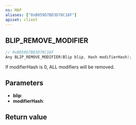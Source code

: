 ```yaml
---
ns: MAP
aliases: ["0xB059D7BD3D78C16F"]
apiset: client
---
```

## BLIP_REMOVE_MODIFIER

```c
// 0xB059D7BD3D78C16F
Any BLIP_REMOVE_MODIFIER(Blip blip, Hash modifierHash);
```

If modifierHash is 0, ALL modifiers will be removed.

## Parameters
* **blip**:
* **modifierHash**:

## Return value